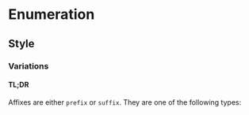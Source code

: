 

<Meta of={Stories} />
<Status id="formEnumeration" />

# Enumeration

## Style

### Variations

#### TL;DR

Affixes are either `prefix` or `suffix`. They are one of the following types:

<Canvas>
	<Story of={Stories.QuickStart} />
</Canvas>

